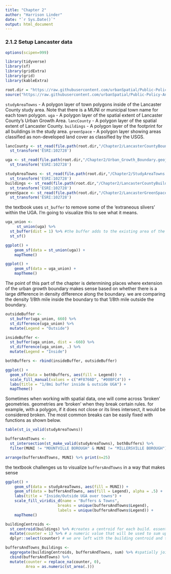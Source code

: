 ```yaml
---
title: "Chapter 2"
author: "Harrison Linder"
date: "`r Sys.Date()`"
output: html_document
---
```


### 2.1.2 Setup Lancaster data
```r
options(scipen=999)

library(tidyverse)
library(sf)
library(gridExtra)
library(grid)
library(kableExtra)

root.dir = "https://raw.githubusercontent.com/urbanSpatial/Public-Policy-Analytics-Landing/master/DATA/"
source("https://raw.githubusercontent.com/urbanSpatial/Public-Policy-Analytics-Landing/master/functions.r")
```

`studyAreaTowns` - A polygon layer of town polygons inside of the Lancaster County study area. Note that there is a MUNI or municipal town name for each town polygon.
`uga` - A polygon layer of the spatial extent of Lancaster County’s Urban Growth Area.
`lancCounty` - A polygon layer of the spatial extent of Lancaster County.
`buildings` - A polygon layer of the footprint for all buildings in the study area.
`greenSpace` - A polygon layer showing areas classified as non-developed land cover as classified by the USGS.

```r
lancCounty <- st_read(file.path(root.dir,"/Chapter2/LancasterCountyBoundary.geojson")) %>%
  st_transform('ESRI:102728')

uga <- st_read(file.path(root.dir,"/Chapter2/Urban_Growth_Boundary.geojson")) %>% 
  st_transform('ESRI:102728')

studyAreaTowns <- st_read(file.path(root.dir,"/Chapter2/StudyAreaTowns.geojson")) %>% 
  st_transform('ESRI:102728')
buildings <- st_read(file.path(root.dir,"/Chapter2/LancasterCountyBuildings.geojson")) %>% 
  st_transform('ESRI:102728')
greenSpace <- st_read(file.path(root.dir,"/Chapter2/LancasterGreenSpace.geojson")) %>% 
  st_transform('ESRI:102728')
```

the textbook uses `st_buffer` to remove some of the 'extraneous slivers' within the UGA. I'm going to visualize this to see what it means.

```r
uga_union <- 
     st_union(uga) %>%
  st_buffer(dist = 1) %>% #the buffer adds to the existing area of the object. since it's only one object, overlaps seem to be automatically unionized. Our distance unit appears to be feet. The little chunks wer are getting rid of are exceedinly small it seems.
  st_sf()

ggplot() +
    geom_sf(data = st_union(uga)) + 
    mapTheme()

ggplot() +
    geom_sf(data = uga_union) + 
    mapTheme()
```
The point of this part of the chapter is determining places where extension of the urban growth boundary makes sense based on whether there is a large difference in density difference along the boundary. we are comparing the density 1/8th mile inside the boundary to that 1/8th mile outside the boundary.

```r
outsideBuffer <-
  st_buffer(uga_union, 660) %>%
  st_difference(uga_union) %>%
  mutate(Legend = "Outside")

insideBuffer <- 
  st_buffer(uga_union, dist = -660) %>%
  st_difference(uga_union, .) %>%
  mutate(Legend = "Inside")

bothBuffers <- rbind(insideBuffer, outsideBuffer)
```

```r
ggplot() + 
  geom_sf(data = bothBuffers, aes(fill = Legend)) +
  scale_fill_manual(values = c("#F8766D", "#00BFC4")) + 
  labs(title = "1/8mi buffer inside & outside UGA") +
  mapTheme()
```
Sometimes when working with spatial data, one will come across 'broken' geometries. geometries are 'broken' when they break certain rules. for example, with a polygon, if it does not close or its lines intersect, it would be considered broken. The most common breaks can be easily fixed with functions as shown below.



```r
table(st_is_valid(studyAreaTowns))

buffersAndTowns <- 
  st_intersection(st_make_valid(studyAreaTowns), bothBuffers) %>%
  filter(MUNI != "MOUNTVILLE BOROUGH" & MUNI != "MILLERSVILLE BOROUGH") # these towns appear on only one side of the UGA

arrange(buffersAndTowns, MUNI) %>% print(n=25)
```

the textbook challenges us to visualize `buffersAndTowns` in a way that makes sense

```r
ggplot() +
    geom_sf(data = studyAreaTowns, aes(fill = MUNI)) +
    geom_sf(data = buffersAndTowns, aes(fill = Legend), alpha = .5) +
    labs(title = "Inside/Outside UGA over towns") +
    scale_fill_viridis_d(name = "Buffers & Towns",
                       breaks = unique(buffersAndTowns$Legend),
                       labels = unique(buffersAndTowns$Legend)) +
    mapTheme()
```
```r
buildingCentroids <- 
  st_centroid(buildings) %>% #creates a centroid for each build. essentially getting a point instead of a polygon
  mutate(counter = 1) %>% # a numeric value that will be used to sum up the number of buildings within an area.
  dplyr::select(counter) # we are left with the building centroid and the 1 representing its value as a single building

buffersAndTowns_Buildings <- 
  aggregate(buildingCentroids, buffersAndTowns, sum) %>% #spatially joins the building centroids to the buffer and town it belongs to. sum sums up our counter row by by buffer and town. essentially giving us our buildings per buffer town. 
  cbind(buffersAndTowns) %>%
  mutate(counter = replace_na(counter, 0),
         Area = as.numeric(st_area(.))) 

```

